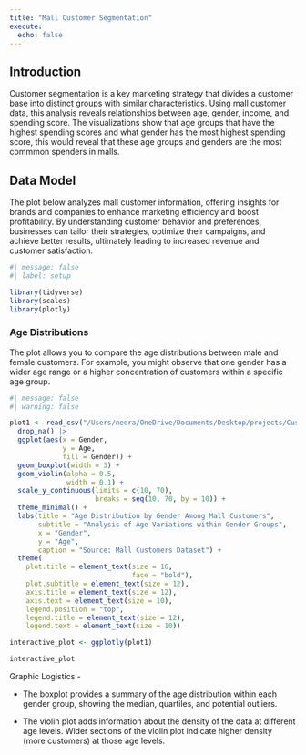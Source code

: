 ```yaml
---
title: "Mall Customer Segmentation"
execute: 
  echo: false
---
```


## Introduction
Customer segmentation is a key marketing strategy that divides a customer base into distinct groups with similar characteristics. Using mall customer data, this analysis reveals relationships between age, gender, income, and spending score. The visualizations show that age groups that have the highest spending scores and what gender has the most highest spending score, this would reveal that these age groups and genders are the most commmon spenders in malls.

## Data Model

The plot below analyzes mall customer information, offering insights for brands and companies to enhance marketing efficiency and boost profitability. By understanding customer behavior and preferences, businesses can tailor their strategies, optimize their campaigns, and achieve better results, ultimately leading to increased revenue and customer satisfaction.

```r
#| message: false
#| label: setup

library(tidyverse)
library(scales)
library(plotly)
```
### Age Distributions
The plot allows you to compare the age distributions between male and female customers. For example, you might observe that one gender has a wider age range or a higher concentration of customers within a specific age group.
```r
#| message: false
#| warning: false

plot1 <- read_csv("/Users/neera/OneDrive/Documents/Desktop/projects/Customer_Segmentation/Mall_Customers.csv") |>
  drop_na() |>
  ggplot(aes(x = Gender,
             y = Age, 
             fill = Gender)) +
  geom_boxplot(width = 3) +
  geom_violin(alpha = 0.5,
              width = 0.1) +
  scale_y_continuous(limits = c(10, 70), 
                     breaks = seq(10, 70, by = 10)) +
  theme_minimal() +
  labs(title = "Age Distribution by Gender Among Mall Customers",
       subtitle = "Analysis of Age Variations within Gender Groups",
       x = "Gender",
       y = "Age",
       caption = "Source: Mall Customers Dataset") +
  theme(
    plot.title = element_text(size = 16,
                              face = "bold"),
    plot.subtitle = element_text(size = 12),
    axis.title = element_text(size = 12),
    axis.text = element_text(size = 10),
    legend.position = "top",
    legend.title = element_text(size = 12),
    legend.text = element_text(size = 10))

interactive_plot <- ggplotly(plot1)

interactive_plot
```
Graphic Logistics - 

 * The boxplot provides a summary of the age distribution within each gender group, showing the median, quartiles, and     potential outliers.
 
 * The violin plot adds information about the density of the data at different age levels. Wider sections of the violin    plot indicate higher density (more customers) at those age levels.


